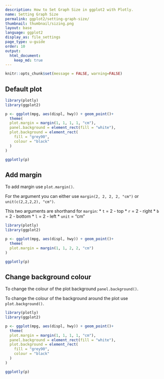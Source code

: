 ```yaml
---
description: How to Set Graph Size in ggplot2 with Plotly.
name: Setting Graph Size
permalink: ggplot2/setting-graph-size/
thumbnail: thumbnail/sizing.png
layout: base
language: ggplot2
display_as: file_settings
page_type: u-guide
order: 10
output:
  html_document:
    keep_md: true
---
```


```r
knitr::opts_chunk$set(message = FALSE, warning=FALSE)
```

## Default plot


```r
library(plotly)
library(ggplot2)

p <- ggplot(mpg, aes(displ, hwy)) + geom_point()+ 
  theme(
  plot.margin = margin(1, 1, 1, 1, "cm"),
  panel.background = element_rect(fill = "white"),
  plot.background = element_rect(
    fill = "grey90",
    colour = "black"
  )
)

ggplotly(p)
```


<!--------------------- EXAMPLE BREAK ------------------------->

## Add margin

To add margin use `plot.margin()`. 

For the argument you can either use `margin(2, 2, 2, 2, "cm")` or `unit(c(2,2,2,2), "cm")`.

This two arguments are shorthand for `margin`:
* `t` = 2  - top
* `r` = 2  - right
* `b` = 2  - bottom
* `l` = 2  - left
* `unit ` = "cm"



```r
library(plotly)
library(ggplot2)

p <- ggplot(mpg, aes(displ, hwy)) + geom_point()+ 
  theme(
  plot.margin = margin(1, 1, 2, 2, "cm")
)

ggplotly(p)
```

<!--------------------- EXAMPLE BREAK ------------------------->

## Change background colour

To change the colour of the plot background `panel.background()`.

To change the colour of the background around the plot use `plot.background()`.
```r
library(plotly)
library(ggplot2)

p <- ggplot(mpg, aes(displ, hwy)) + geom_point()+ 
  theme(
  plot.margin = margin(1, 1, 1, 1, "cm"),
  panel.background = element_rect(fill = "white"),
  plot.background = element_rect(
    fill = "grey90",
    colour = "black"
  )
)

ggplotly(p)
```


<!--------------------- EXAMPLE BREAK ------------------------->
